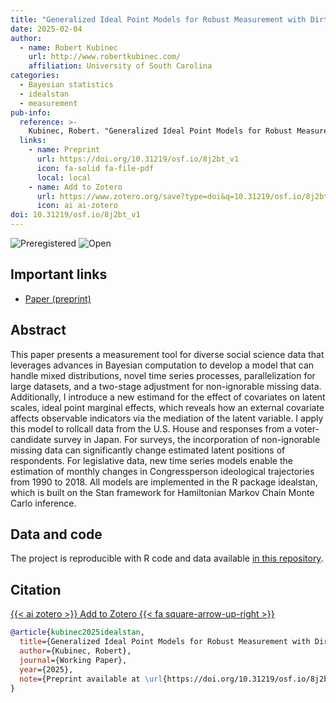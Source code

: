 ```yaml
---
title: "Generalized Ideal Point Models for Robust Measurement with Dirty Data in the Social Sciences"
date: 2025-02-04
author:
  - name: Robert Kubinec
    url: http://www.robertkubinec.com/
    affiliation: University of South Carolina
categories: 
  - Bayesian statistics
  - idealstan
  - measurement
pub-info:
  reference: >-
    Kubinec, Robert. "Generalized Ideal Point Models for Robust Measurement with Dirty Data in the Social Sciences." February 4, 2025. <em>Working Paper</em> doi: <a href="https://doi.org/10.31219/osf.io/8j2bt_v1"><code>10.31219/osf.io/8j2bt_v1</code></a>
  links:
    - name: Preprint
      url: https://doi.org/10.31219/osf.io/8j2bt_v1
      icon: fa-solid fa-file-pdf
      local: local
    - name: Add to Zotero
      url: https://www.zotero.org/save?type=doi&q=10.31219/osf.io/8j2bt_v1
      icon: ai ai-zotero
doi: 10.31219/osf.io/8j2bt_v1
---
```


![Preregistered](preregistered_large_color.png) ![Open](materials_large_color.png)

## Important links

-   [Paper (preprint)](https://doi.org/10.31219/osf.io/8j2bt_v1)

## Abstract

This paper presents a measurement tool for diverse social science data that leverages advances in Bayesian computation to develop a model that can handle mixed distributions, novel time series processes, parallelization for large datasets, and a two-stage adjustment for non-ignorable missing data. Additionally, I introduce a new estimand for the effect of covariates on latent scales, ideal point marginal effects, which reveals how an external covariate affects observable indicators via the mediation of the latent variable. I apply this model to rollcall data from the U.S. House and responses from a voter-candidate survey in Japan. For surveys, the incorporation of non-ignorable missing data can significantly change estimated latent positions of respondents. For legislative data, new time series models enable the estimation of monthly changes in Congressperson ideological trajectories from 1990 to 2018. All models are implemented in the R package idealstan, which is built on the Stan framework for Hamiltonian Markov Chain Monte Carlo inference.

## Data and code

The project is reproducible with R code and data available [in this repository](https://github.com/saudiwin/idalstan_compare).

## Citation

<p class="buttons" style="text-align:center;">

<a class="btn btn-danger" target="_blank" href="https://www.zotero.org/save?type=doi&q=110.31219/osf.io/8j2bt_v1">{{< ai zotero >}} Add to Zotero {{< fa square-arrow-up-right >}}</a>

</p>

``` bibtex
@article{kubinec2025idealstan,
  title={Generalized Ideal Point Models for Robust Measurement with Dirty Data in the Social Sciences},
  author={Kubinec, Robert},
  journal={Working Paper},
  year={2025},
  note={Preprint available at \url{https://doi.org/10.31219/osf.io/8j2bt_v1}}
}
```
